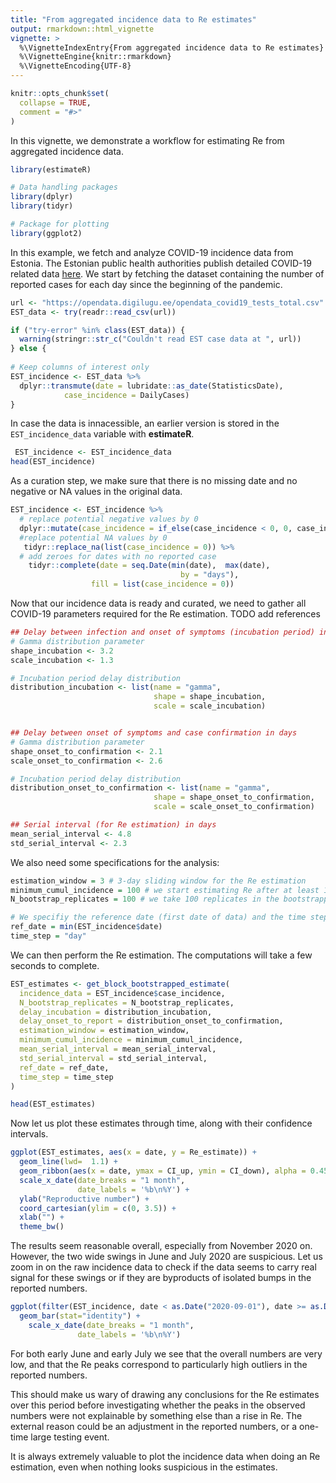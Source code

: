 ```yaml
---
title: "From aggregated incidence data to Re estimates"
output: rmarkdown::html_vignette
vignette: >
  %\VignetteIndexEntry{From aggregated incidence data to Re estimates}
  %\VignetteEngine{knitr::rmarkdown}
  %\VignetteEncoding{UTF-8}
---
```


```r
knitr::opts_chunk$set(
  collapse = TRUE,
  comment = "#>"
)
```

In this vignette, we demonstrate a workflow for estimating Re from aggregated incidence data.
```r
library(estimateR)

# Data handling packages
library(dplyr)
library(tidyr)

# Package for plotting
library(ggplot2)
```

In this example, we fetch and analyze COVID-19 incidence data from Estonia. 
The Estonian public health authorities publish detailed COVID-19 related data [here](https://www.terviseamet.ee/et/koroonaviirus/avaandmed).
We start by fetching the dataset containing the number of reported cases for each day since the beginning of the pandemic. 
```r
url <- "https://opendata.digilugu.ee/opendata_covid19_tests_total.csv"
EST_data <- try(readr::read_csv(url))

if ("try-error" %in% class(EST_data)) {
  warning(stringr::str_c("Couldn't read EST case data at ", url))
} else {
  
# Keep columns of interest only  
EST_incidence <- EST_data %>%
  dplyr::transmute(date = lubridate::as_date(StatisticsDate),
            case_incidence = DailyCases)
}
```

In case the data is innacessible, an earlier version is stored in the `EST_incidence_data` variable with **estimateR**.
```r
 EST_incidence <- EST_incidence_data
head(EST_incidence)
```

As a curation step, we make sure that there is no missing date and no negative or NA values in the original data.
```r
EST_incidence <- EST_incidence %>% 
  # replace potential negative values by 0
  dplyr::mutate(case_incidence = if_else(case_incidence < 0, 0, case_incidence)) %>% 
  #replace potential NA values by 0
   tidyr::replace_na(list(case_incidence = 0)) %>%
  # add zeroes for dates with no reported case
    tidyr::complete(date = seq.Date(min(date),  max(date),
                                      by = "days"),
                  fill = list(case_incidence = 0))
```

Now that our incidence data is ready and curated, we need to gather all COVID-19 parameters required for the Re estimation.
TODO add references
```r
## Delay between infection and onset of symptoms (incubation period) in days
# Gamma distribution parameter
shape_incubation <- 3.2
scale_incubation <- 1.3

# Incubation period delay distribution
distribution_incubation <- list(name = "gamma", 
                                shape = shape_incubation, 
                                scale = scale_incubation)


## Delay between onset of symptoms and case confirmation in days
# Gamma distribution parameter
shape_onset_to_confirmation <- 2.1
scale_onset_to_confirmation <- 2.6

# Incubation period delay distribution
distribution_onset_to_confirmation <- list(name = "gamma", 
                                shape = shape_onset_to_confirmation, 
                                scale = scale_onset_to_confirmation)

## Serial interval (for Re estimation) in days
mean_serial_interval <- 4.8
std_serial_interval <- 2.3
```
 We also need some specifications for the analysis:
 
```r
estimation_window = 3 # 3-day sliding window for the Re estimation
minimum_cumul_incidence = 100 # we start estimating Re after at least 100 cases have been recorded
N_bootstrap_replicates = 100 # we take 100 replicates in the bootstrapping procedure

# We specifiy the reference date (first date of data) and the time step of data.
ref_date = min(EST_incidence$date)
time_step = "day"
```

We can then perform the Re estimation. The computations will take a few seconds to complete.
```r
EST_estimates <- get_block_bootstrapped_estimate(
  incidence_data = EST_incidence$case_incidence,
  N_bootstrap_replicates = N_bootstrap_replicates,
  delay_incubation = distribution_incubation, 
  delay_onset_to_report = distribution_onset_to_confirmation,
  estimation_window = estimation_window,
  minimum_cumul_incidence = minimum_cumul_incidence,
  mean_serial_interval = mean_serial_interval,
  std_serial_interval = std_serial_interval,
  ref_date = ref_date,
  time_step = time_step
)

head(EST_estimates)
```
Now let us plot these estimates through time, along with their confidence intervals.
```r
ggplot(EST_estimates, aes(x = date, y = Re_estimate)) +
  geom_line(lwd=  1.1) +
  geom_ribbon(aes(x = date, ymax = CI_up, ymin = CI_down), alpha = 0.45, colour = NA) +
  scale_x_date(date_breaks = "1 month",
               date_labels = '%b\n%Y') +
  ylab("Reproductive number") +
  coord_cartesian(ylim = c(0, 3.5)) +
  xlab("") +
  theme_bw()
```

The results seem reasonable overall, especially from November 2020 on.
However, the two wide swings in June and July 2020 are suspicious.
Let us zoom in on the raw incidence data to check if the data seems to carry real signal for these swings or if they are byproducts of isolated bumps in the reported numbers.

```r
ggplot(filter(EST_incidence, date < as.Date("2020-09-01"), date >= as.Date("2020-05-01")), aes(x = date, y = case_incidence)) +
  geom_bar(stat="identity") +
    scale_x_date(date_breaks = "1 month",
               date_labels = '%b\n%Y')
```

For both early June and early July we see that the overall numbers are very low, and that the Re peaks correspond to particularly high outliers in the reported numbers.

This should make us wary of drawing any conclusions for the Re estimates over this period before investigating whether the peaks in the observed numbers were not explainable by something else than a rise in Re. The external reason could be an adjustment in the reported numbers, or a one-time large testing event.

It is always extremely valuable to plot the incidence data when doing an Re estimation, even when nothing looks suspicious in the estimates. 
